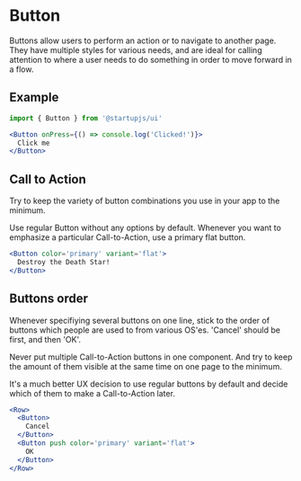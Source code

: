 
# Button

Buttons allow users to perform an action or to navigate to another page. They have multiple styles for various needs, and are ideal for calling attention to where a user needs to do something in order to move forward in a flow.

## Example

```jsx
import { Button } from '@startupjs/ui'
```

```jsx example
<Button onPress={() => console.log('Clicked!')}>
  Click me
</Button>
```

## Call to Action

Try to keep the variety of button combinations you use in your app to the minimum.

Use regular Button without any options by default. Whenever you want to emphasize a particular Call-to-Action, use a primary flat button.

```jsx example
<Button color='primary' variant='flat'>
  Destroy the Death Star!
</Button>
```

## Buttons order

Whenever specifiying several buttons on one line, stick to the order of buttons which people are used to from various OS'es. 'Cancel' should be first, and then 'OK'.

Never put multiple Call-to-Action buttons in one component. And try to keep the amount of them visible at the same time on one page to the minimum.

It's a much better UX decision to use regular buttons by default and decide which of them to make a Call-to-Action later.

```jsx example
<Row>
  <Button>
    Cancel
  </Button>
  <Button push color='primary' variant='flat'>
    OK
  </Button>
</Row>
```
